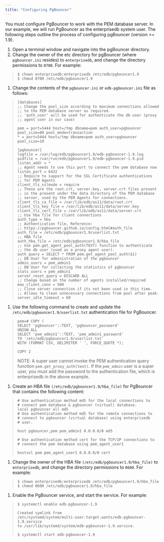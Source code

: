 ```yaml
---
title: "Configuring PgBouncer"
---
```


<div id="configuring_pgBouncer" class="registered_link"></div>

You must configure PgBouncer to work with the PEM database server. In our example, we will run PgBouncer as the enterprisedb system user. The following steps outline the process of configuring pgBouncer (version >= 1.9).

1.  Open a terminal window and navigate into the pgBouncer directory.
2.  Change the owner of the etc directory for pgBouncer (where `pgbouncer.ini` resides) to `enterprisedb`, and change the directory permissions to `0700`. For example:

> ```
> $ chown enterprisedb:enterprisedb /etc/edb/pgbouncer1.9
> $ chmod 0700 /etc/edb/pgbouncer1.9
> ```

1.  Change the contents of the `pgbouncer.ini` or `edb-pgbouncer.ini` file as follows:

> ```
> [databases]
> ;; Change the pool_size according to maximum connections allowed
> ;; to the PEM database server as required.
> ;; 'auth_user' will be used for authenticate the db user (proxy
> ;; agent user in our case)
>
> pem = port=5444 host=/tmp dbname=pem auth_user=pgbouncer
> pool_size=80 pool_mode=transaction
> * = port=5444 host=/tmp dbname=pem auth_user=pgbouncer
> pool_size=10
>
> [pgbouncer]
> logfile = /var/log/edb/pgbouncer1.9/edb-pgbouncer-1.9.log
> pidfile = /var/run/edb/pgbouncer1.9/edb-pgbouncer-1.9.pid
> listen_addr = *
> ;; Agent needs to use this port to connect the pem database now
> listen_port = 6432
> ;; Require to support for the SSL Certificate authentications
> ;; for PEM Agents
> client_tls_sslmode = require
> ;; These are the root.crt, server.key, server.crt files present
> ;; in the present under the data directory of the PEM database
> ;; server, used by the PEM Agents for connections.
> client_tls_ca_file = /var/lib/edb/as11/data/root.crt
> client_tls_key_file = /var/lib/edb/as11/data/server.key
> client_tls_cert_file = /var/lib/edb/as11/data/server.crt
> ;; Use hba file for client connections
> auth_type = hba
> ;; Authentication file, Reference:
> ;; https://pgbouncer.github.io/config.html#auth_file
> auth_file = /etc/edb/pgbouncer1.9/userlist.txt
> ;; HBA file
> auth_hba_file = /etc/edb/pgbouncer1.9/hba_file
> ;; Use pem.get_agent_pool_auth(TEXT) function to authenticate
> ;; the db user (used as a proxy agent user).
> auth_query = SELECT * FROM pem.get_agent_pool_auth($1)
> ;; DB User for administration of the pgbouncer
> admin_users = pem_admin1
> ;; DB User for collecting the statistics of pgbouncer
> stats_users = pem_admin1
> server_reset_query = DISCARD ALL
> ;; Change based on the number of agents installed/required
> max_client_conn = 500
> ;; Close server connection if its not been used in this time.
> ;; Allows to clean unnecessary connections from pool after peak.
> server_idle_timeout = 60
> ```

1.  Use the following command to create and update the `/etc/edb/pgbouncer1.9/userlist.txt` authentication file for PgBouncer.

> ```
> pem=# COPY (
> SELECT 'pgbouncer'::TEXT, 'pgbouncer_password'
> UNION ALL
> SELECT 'pem_admin1'::TEXT, 'pem_admin1_password'
> TO '/etc/edb/pgbouncer1.9/userlist.txt'
> WITH (FORMAT CSV, DELIMITER ' ', FORCE_QUOTE *);
>
> COPY 2
> ```
>
> NOTE: A super user cannot invoke the PEM authentication query function `pem.get_proxy_auth(text)`. If the `pem_admin` user is a super user, you must add the password to the authentication file, which is enterprisedb in the above example.

1.  Create an HBA file `(/etc/edb/pgbouncer1.9/hba_file)` for PgBouncer that contains the following content:

> ```
> # Use authentication method md5 for the local connections to
> # connect pem database & pgbouncer (virtual) database.
> local pgbouncer all md5
> # Use authentication method md5 for the remote connections to
> # connect to pgbouncer (virtual database) using enterprisedb
> # user.
>
> host pgbouncer,pem pem_admin1 0.0.0.0/0 md5
>
> # Use authentication method cert for the TCP/IP connections to
> # connect the pem database using pem_agent_user1
>
> hostssl pem pem_agent_user1 0.0.0.0/0 cert
> ```

1.  Change the owner of the HBA file `(/etc/edb/pgbouncer1.9/hba_file)` to `enterprisedb`, and change the directory permissions to `0600`. For example:

> ```
> $ chown enterprisedb:enterprisedb /etc/edb/pgbouncer1.9/hba_file
> $ chmod 0600 /etc/edb/pgbouncer1.9/hba_file
> ```

1.  Enable the PgBouncer service, and start the service. For example:

> ```
> $ systemctl enable edb-pgbouncer-1.9
>
> Created symlink from
> /etc/systemd/system/multi-user.target.wants/edb-pgbouncer-1.9.service
> to /usr/lib/systemd/system/edb-pgbouncer-1.9.service.
>
> $ systemctl start edb-pgbouncer-1.9
> ```
